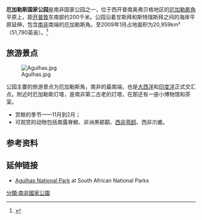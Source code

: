 {{Infobox protected area

| name = 厄加勒斯国家公园

| iucn_category = II

| photo = AgulhasLighthouse.jpg

| photo_alt = A lighthouse tower painted in red and white stripes.

| photo_caption =厄加勒斯角的灯塔

| photo_width =

| map = South Africa

| relief = 1

| map_alt = Agulhas National Park is located around Cape Agulhas, the southernmost point of Africa, in the Western Cape province of South Africa.

| map_caption =

| map_width =

| location = [[南非|南非]]西開普

| nearest_city = 斯特瑞斯拜

| lat_d = 34

| lat_m = 50

| lat_s =

| lat_NS = S

| long_d = 20

| long_m = 00

| long_s =

| long_EW = E

| coords_ref =

| scale = 50000

| region = ZA-WC

| area = {{convert|20959|ha}}

| established = 1998年9月14日

| visitation_num =

| visitation_year =

| governing_body = 南非国家公园

| world_heritage_site =

| url = http://www.sanparks.org/parks/agulhas/

}}

'''厄加勒斯国家公园'''是南非国家公园之一，位于西开普南奥弗贝格地区的[[厄加勒斯角|厄加勒斯角]]平原上，距[[开普敦|开普敦]]东南部约200千米。公园沿着甘斯拜和斯特瑞斯拜之间的海岸平原延伸，包含[[南非|南非]]南端的厄加勒斯角。至2009年1月占地面积为20,959km²（51,790英亩）。<ref>{{cite web |url=http://www.sanparks.org/conservation/park_man/2009/park_management_plan_stakeholder_review.pdf |title=Agulhas National Park: Park Management Plan 2009 – 2013 |publisher=South African National Parks |date=24 February 2009 |page=9 |accessdate=13 February 2010 |archive-date=2019-12-21 |archive-url=https://web.archive.org/web/20191221151421/http://www.sanparks.org/conservation/park_man/2009/park_management_plan_stakeholder_review.pdf |dead-url=no }}</ref>

==旅游景点==
[[File:Agulhas.jpg|thumb]]

公园主要的旅游景点为厄加勒斯角，南非的最南端，也是[[大西洋|大西洋]]和[[印度洋|印度洋]]正式交汇点。附近时厄加勒斯灯塔，是南非第二古老的灯塔，在那还有一座小博物馆和茶室。

*赏鲸的季节——11月到2月；
*可观赏的动物包括南露脊鲸、非洲黑砺鹬、[[西非|西非]][[燕鸥|燕鸥]]、西非爪蟾。
 
==参考资料==
{{reflist}}

==延伸链接==
* [http://www.sanparks.org/parks/agulhas/ Agulhas National Park] {{Wayback|url=http://www.sanparks.org/parks/agulhas/ |date=20210225075455 }} at South African National Parks
 {{South African National Parks}}

[[分類:南非國家公園|分類:南非國家公園]]